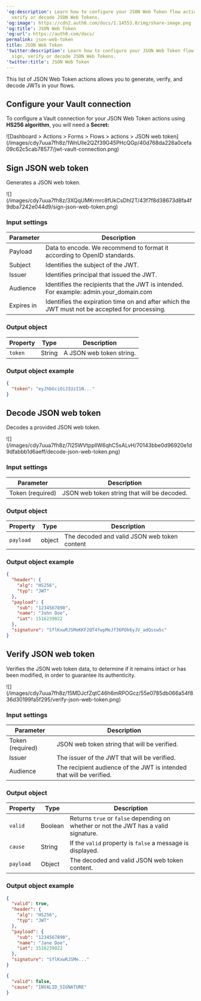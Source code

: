 ---
'og:description': Learn how to configure your JSON Web Token flow actions to sign,
  verify or decode JSON Web Tokens.
'og:image': https://cdn2.auth0.com/docs/1.14553.0/img/share-image.png
'og:title': JSON Web Token
'og:url': https://auth0.com/docs/
permalink: json-web-token
title: JSON Web Token
'twitter:description': Learn how to configure your JSON Web Token flow actions to
  sign, verify or decode JSON Web Tokens.
'twitter:title': JSON Web Token
---
This list of <Tooltip tip="JSON Web Token (JWT): Standard ID Token format (and often Access Token format) used to represent claims securely between two parties." cta="View Glossary" href="/docs/glossary?term=JSON+Web+Token">JSON Web Token</Tooltip> actions allows you to generate, verify, and decode JWTs in your flows.

## Configure your Vault connection

To configure a Vault connection for your JSON Web Token actions using **HS256 algorithm**, you will need a **Secret:**

<Frame>![Dashboard > Actions > Forms > Flows > actions > JSON web token](/images/cdy7uua7fh8z/1WnUlIe2QZf39G45PHcQGp/40d768da226a0cefa09c62c5cab78577/jwt-vault-connection.png)</Frame>

## Sign JSON web token

Generates a JSON web token.

<Frame>![](/images/cdy7uua7fh8z/3XQqUMKrmrc8fUkCsDhI2T/43f7f8d38673d8fa4f9dba7242e044d9/sign-json-web-token.png)</Frame>

### Input settings

<table class="table">
<thead>
<tr>
<th><b>Parameter</b></th>
<th><b>Description</b></th>
</tr>
</thead>
<tbody>
<tr>
<td>Payload</td>
<td>
              Data to encode. We recommend to format it according to OpenID standards.	
          </td>
</tr>
<tr>
<td>Subject</td>
<td>
             Identifies the subject of the JWT.
          </td>
</tr>
<tr>
<td>Issuer</td>
<td>
              Identifies principal that issued the JWT.	
          </td>
</tr>
<tr>
<td>Audience</td>
<td>
             Identifies the recipients that the JWT is intended. For example:  admin.your_domain.com
          </td>
</tr>
<tr>
<td>Expires in</td>
<td>
             Identifies the expiration time on and after which the JWT must not be accepted for processing. 
          </td>
</tr>
</tbody>
</table>

### Output object

<table class="table">
<thead>
<tr>
<th><b>Property</b></th>
<th><b>Type</b></th>
<th><b>Description</b></th>
</tr>
</thead>
<tbody>
<tr>
<td><code>token</code></td>
<td>String</td>
<td>A JSON web token string.</td>
</tr>
</tbody>
</table>

### Output object example

```json lines
{
  "token": "eyJhbGciOiJIUzI1N..."
}
```






## Decode JSON web token

Decodes a provided JSON web token.

<Frame>![](/images/cdy7uua7fh8z/7I25WVtppllW6qhC5sALvH/70143bbe0d96920e1d9dfabbb1d6aeff/decode-json-web-token.png)</Frame>

### Input settings

<table class="table">
<thead>
<tr>
<th><b>Parameter</b></th>
<th><b>Description</b></th>
</tr>
</thead>
<tbody>
<tr>
<td>Token (required)</td>
<td>
              JSON web token string that will be decoded.	
          </td>
</tr>
</tbody>
</table>

### Output object

<table class="table">
<thead>
<tr>
<th><b>Property</b></th>
<th><b>Type</b></th>
<th><b>Description</b></th>
</tr>
</thead>
<tbody>
<tr>
<td><code>payload</code></td>
<td>object</td>
<td>The decoded and valid JSON web token content</td>
</tr>
</tbody>
</table>

### Output object example

```json lines
{
  "header": {
    "alg": "HS256",
    "typ": "JWT"
  },
  "payload": {
    "sub": "1234567890",
    "name": "John Doe",
    "iat": 1516239022
  },
  "signature": "SflKxwRJSMeKKF2QT4fwpMeJf36POk6yJV_adQssw5c"
}
```






## Verify JSON web token

Verifies the JSON web token data, to determine if it remains intact or has been modified, in order to guarantee its authenticity.

<Frame>![](/images/cdy7uua7fh8z/15MDJcfZqtC46h6mRPOGcz/55e0785db066a54f836d30199fa5f295/verify-json-web-token.png)</Frame>

### Input settings

<table class="table">
<thead>
<tr>
<th><b>Parameter</b></th>
<th><b>Description</b></th>
</tr>
</thead>
<tbody>
<tr>
<td>Token (required)</td>
<td>
              JSON web token string that will be verified.	
          </td>
</tr>
<tr>
<td>Issuer</td>
<td>
              The issuer of the JWT that will be verified.	
          </td>
</tr>
<tr>
<td>Audience</td>
<td>
             The recipient audience of the JWT is intended that will be verified.
          </td>
</tr>
</tbody>
</table>

### Output object

<table class="table">
<thead>
<tr>
<th><b>Property</b></th>
<th><b>Type</b></th>
<th><b>Description</b></th>
</tr>
</thead>
<tbody>
<tr>
<td><code>valid</code></td>
<td>Boolean</td>
<td>Returns <code>true</code> or <code>false</code> depending on whether or not the JWT has a valid signature.</td>
</tr>
<tr>
<td><code>cause</code></td>
<td>String</td>
<td>If the <code>valid</code> property is <code>false</code> a message is displayed.</td>
</tr>
<tr>
<td><code>payload</code></td>
<td>Object</td>
<td>The decoded and valid JSON web token content.</td>
</tr>
</tbody>
</table>

### Output object example

```json lines
{
  "valid": true,
  "header": {
    "alg": "HS256",
    "typ": "JWT"
  },
  "payload": {
    "sub": "1234567890",
    "name": "Jane Doe",
    "iat": 1516239022
  },
  "signature": "SflKxwRJSMe..."
}
```






```json lines
{
  "valid": false,
  "cause": "INVALID_SIGNATURE"
}
```



